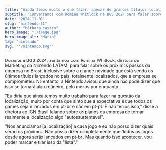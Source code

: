 ```yaml
---
title: "Ainda temos muito o que fazer: apesar de grandes títulos localizados em português brasileiro, Nintendo ainda não crava que este será padrão para todos os lançamentos"
subtitle: "Conversamos com Romina Whitlock na BGS 2024 para falar sobre os próximos passos da empresa após a entrega da localização de seus games mais recentes e se fãs devem esperar que isso se torne rotineiro."
date: "2024-11-02"
slug: "nintendo-01"
author: "bárbara castro"
hero_image: "./image.jpg"
hero_image_alt: "Mario"
tag: "nintendo"
svg: "'/nintendo.svg'"
---
```


Durante a BGS 2024, sentamos com Romina Whitlock, diretora de Marketing da Nintendo LATAM, para falar sobre os próximos passos da empresa no Brasil, inclusive sobre a grande novidade que está sendo os últimos títulos lançados no país, totalmente localizados, que a empresa se comprometeu. No entanto, a Nintendo avisou que ainda não pode dizer que isso se tornará algo rotineiro, pelo menos por enquanto.

"Eu diria que ainda temos muito trabalho para fazer na questão da localização, muito por conta que sinto que a expectativa é que todos os games sejam lançados em pt-br e não em pt-pt. E não temos isso," disse a diretora ao IGN Brasil falando sobre os planos da empresa de tornar realmente a localização algo "autossustentável".

"Nós anunciamos [a localização] a cada jogo e eu não posso dizer quais serão os próximos. Não posso dizer completamente que 'todos os jogos desde agora serão lançados em pt-br'. Mas quando isso acontecer, vou poder marcar e tirar isso da "lista"."
